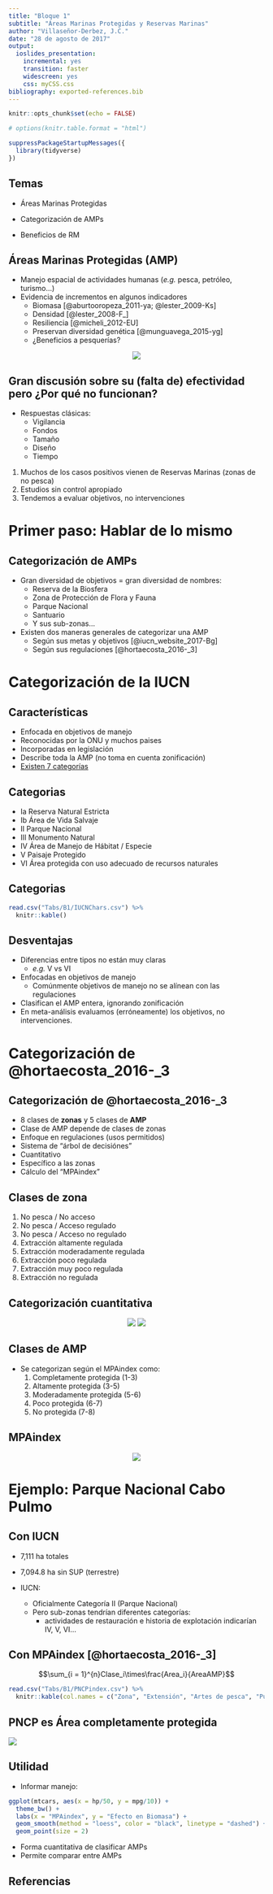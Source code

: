 ```yaml
---
title: "Bloque 1"
subtitle: "Áreas Marinas Protegidas y Reservas Marinas"
author: "Villaseñor-Derbez, J.C."
date: "28 de agosto de 2017"
output:
  ioslides_presentation:
    incremental: yes
    transition: faster
    widescreen: yes
    css: myCSS.css
bibliography: exported-references.bib
---
```


<script src="https://ajax.googleapis.com/ajax/libs/jquery/1.12.2/jquery.min.js"></script>

<script>
    $(document).ready(function() {
    $('slide:not(.title-slide, .backdrop, .segue)').append('<footer></footer>');    
    $('footer').attr('label', 'Bloque 1: AMPs y RMs');

  })
</script>

<style>
  footer:after {
    font-size: 12pt;
    content: attr(label);
    position: absolute;
    bottom: 20px;
    left: 60px;
    line-height: 1.9;
    display: block;
  }
</style>

```r
knitr::opts_chunk$set(echo = FALSE)

# options(knitr.table.format = "html")

suppressPackageStartupMessages({
  library(tidyverse)
})
```

## Temas

- Áreas Marinas Protegidas

- Categorización de AMPs

- Beneficios de RM

## Áreas Marinas Protegidas (AMP)  {.smaller}

- Manejo espacial de actividades humanas (*e.g.* pesca, petróleo, turismo...)
- Evidencia de incrementos en algunos indicadores
    - Biomasa [@aburtooropeza_2011-ya; @lester_2009-Ks]
    - Densidad [@lester_2008-F_]
    - Resiliencia [@micheli_2012-EU]
    - Preservan diversidad genética [@munguavega_2015-yg]
    - ¿Beneficios a pesquerías?

<center>![](./Figs/B1/BeneficiosAMPsLester.png)</center>

## Gran discusión sobre su (falta de) efectividad pero ¿Por qué no funcionan?

- Respuestas clásicas:
    - Vigilancia
    - Fondos
    - Tamaño
    - Diseño
    - Tiempo
1. Muchos de los casos positivos vienen de Reservas Marinas (zonas de no pesca)
2. Estudios sin control apropiado
3. Tendemos a evaluar objetivos, no intervenciones

# Primer paso: Hablar de lo mismo

## Categorización de AMPs

- Gran diversidad de objetivos = gran diversidad de nombres:
    - Reserva de la Biosfera
    - Zona de Protección de Flora y Fauna
    - Parque Nacional
    - Santuario
    - Y sus sub-zonas...
- Existen dos maneras generales de categorizar una AMP
    - Según sus metas y objetivos [@iucn_website_2017-Bg]
    - Según sus regulaciones [@hortaecosta_2016-_3]

# Categorización de la IUCN

## Características {.larger}

- Enfocada en objetivos de manejo
- Reconocidas por la ONU y muchos paises
- Incorporadas en legislación
- Describe toda la AMP (no toma en cuenta zonificación)
- [Existen 7 categorías](https://www.iucn.org/es/node/26266)

## Categorias

- Ia Reserva Natural Estricta
- Ib Área de Vida Salvaje
- II Parque Nacional
- III Monumento Natural
- IV Área de Manejo de Hábitat / Especie
- V Paisaje Protegido
- VI Área protegida con uso adecuado de recursos naturales

## Categorias{.small}

```r
read.csv("Tabs/B1/IUCNChars.csv") %>% 
  knitr::kable()
```

## Desventajas

- Diferencias entre tipos no están muy claras
    - *e.g.* V vs VI
- Enfocadas en objetivos de manejo
    - Comúnmente objetivos de manejo no se alínean con las regulaciones
- Clasifican el AMP entera, ignorando zonificación
- En meta-análisis evaluamos (erróneamente) los objetivos, no intervenciones.

# Categorización de @hortaecosta_2016-_3

## Categorización de @hortaecosta_2016-_3

- 8 clases de **zonas** y 5 clases de **AMP**
- Clase de AMP depende de clases de zonas
- Enfoque en regulaciones (usos permitidos)
- Sistema de "árbol de decisiónes"
- Cuantitativo
- Específico a las zonas
- Cálculo del "MPAindex"

## Clases de zona

1. No pesca / No acceso
2. No pesca / Acceso regulado
3. No pesca / Acceso no regulado
4. Extracción altamente regulada
5. Extracción moderadamente regulada
6. Extracción poco regulada
7. Extracción muy poco regulada
8. Extracción no regulada

## Categorización cuantitativa

<center>
[![](./Figs/B1/HortaTreeSmall.jpg)](./Figs/B1/HortaTree.jpg) [![](./Figs/B1/HortaUsesSmall.jpg)](./Figs/B1/HortaUses.jpg)
</center>

## Clases de AMP

- Se categorizan según el MPAindex como:
    1. Completamente protegida (1-3)
    2. Altamente protegida (3-5)
    3. Moderadamente protegida (5-6)
    4. Poco protegida (6-7)
    5. No protegida (7-8)

## MPAindex

<center>
[![](./Figs/B1/HortaMPAismall.jpg)](./Figs/B1/HortaMPAi.jpg)
</center>

# Ejemplo: Parque Nacional Cabo Pulmo

## Con IUCN

- 7,111 ha totales 
- 7,094.8 ha sin SUP (terrestre)

- IUCN:
    - Oficialmente Categoría II (Parque Nacional)
    - Pero sub-zonas tendrían diferentes categorías:
        - actividades de restauración e historia de explotación indicarían IV, V, VI...

## Con MPAindex [@hortaecosta_2016-_3]

$$\sum_{i = 1}^{n}Clase_i\times\frac{Area_i}{AreaAMP}$$

```r
read.csv("Tabs/B1/PNCPindex.csv") %>% 
  knitr::kable(col.names = c("Zona", "Extensión", "Artes de pesca", "Puntaje más alto AP", "Acuacultura y fondo", "Embarcaciones", "Clase Zona", "Clase*(Area/AreaAMP)"), digits = 2)
```

## PNCP es Área completamente protegida

![](Figs/B1/MPAiClass.jpg)

## Utilidad

- Informar manejo:

```r
ggplot(mtcars, aes(x = hp/50, y = mpg/10)) +
  theme_bw() +
  labs(x = "MPAindex", y = "Efecto en Biomasa") +
  geom_smooth(method = "loess", color = "black", linetype = "dashed") +
  geom_point(size = 2)
```

- Forma cuantitativa de clasificar AMPs
- Permite comparar entre AMPs

## Referencias


